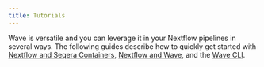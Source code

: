 ```yaml
---
title: Tutorials
---
```


Wave is versatile and you can leverage it in your Nextflow pipelines in several ways. The following guides describe how to quickly get started with [Nextflow and Seqera Containers][seqera-containers-page], [Nextflow and Wave][nextflow-wave-page], and the [Wave CLI][wave-cli-page].


<DocCardList />

[seqera-containers-page]: /wave_docs/wave_repo/docs/get-started/nextflow-seqera-containers.mdx
[nextflow-wave-page]: /wave_docs/wave_repo/docs/get-started/nextflow-wave.mdx
[wave-cli-page]: /wave_docs/wave_repo/docs/get-started/wave-cli.mdx
